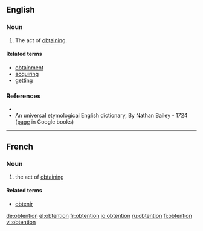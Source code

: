 ==English==

===Noun===
{{en-noun}}

# {{context|rare|science|lang=en}} The act of [[obtain]]ing.

====Related terms====
* [[obtainment]]
* [[acquiring]]
* [[getting]]

===References===
* {{R:WordNet 2006}}
* An universal etymological English dictionary,  By Nathan Bailey - 1724 ([http://books.google.com/books?id=VuYIAAAAQAAJ&pg=PT561&dq=obtention+dictionary page] in Google books)

----
==French==
===Noun===
{{fr-noun|f}}
# the act of [[obtain]]ing

====Related terms====
* [[obtenir]]

[[de:obtention]]
[[el:obtention]]
[[fr:obtention]]
[[io:obtention]]
[[ru:obtention]]
[[fi:obtention]]
[[vi:obtention]]
